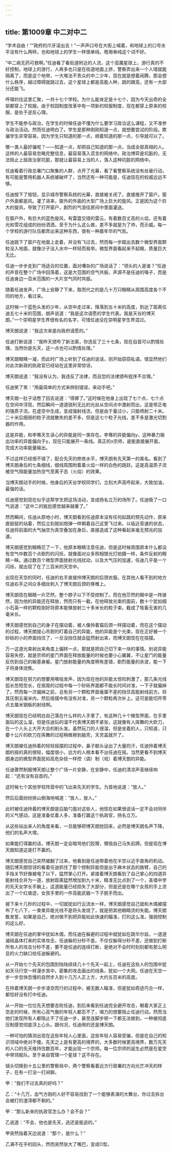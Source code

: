 ```yaml
---
---
---
```

title: 第1009章 中二对中二
---



“学术自由！”“政府的爪牙滚出去！”一声声口号在大街上喊着，和地球上的口号水平没有什么两样。也和地球上的学生一样很单纯，嗯用单纯这个词不好。

“中二病无药可救啊。”任迪看了看街道附近的人流，这个高魔星球上，游行真的不好控制，地球上的游行，人再多也只是在街道地面上挤，警察弄出来一个人墙就能隔离了，而是这个地带，一大堆法不责众的中二少年，现在就是想着闹腾，那会想什么秩序，越过障碍就跳过去，这个星球上都是高能人种，跳的跟高，还有一大部分还能飞。

呼啸的往这里汇聚，一共十七个学校。为什么能肯定是十七个，因为今天出奇的全部都穿上了校服。由于校园制度改革中有一项新的校服制度，现在都穿上原来的校服，是处于逆反心理。

学生不能参与政治，在学生的时候任迪不懂为什么要学习政治这么课程，又不准参与政治活动。然而任迪明白了。学生是那种刚刚知道一点，就想要尝试的阶段。欺骗学生非常容易，因为学生只知道的那一点，顺着知道的那一点，引导就可以了。

哪一类人最好骗呢？——知道一点，却把自己知道的那一点，当成全部真相的人。这样的人最容易忽略完整信息，最容易落入谎言的网络中。政治博弈是坑脏的，无法阻止上层政治家坑脏，那就让最容易上当的人，落入这种坑脏的网络中。

任迪看着行政总署门口聚集的人群，点开了光幕，看了看警察系统没有丝毫行动，有可能是警用机器人系统被破坏了，当然还有一种可能是，任迪现在的权威远远不够。

任迪按下了按钮，显示城市警察系统的光幕，直接被关闭了。直接推开了窗户。窗户外面都是风。灌了进来，窗外的外面的大型广场上巨大的旋风。正是因为这个巨大的旋风，导致了打开窗户，剧烈的气浪往房间中里面灌送。

在窗户外，有巨大的蓝色旋风，有雷霆交错的雷云，有着数百丈高的火焰，还有着光和雪花组成的纷纷洒洒，至于为什么这么做，差不多就是为了帅，而示威。每一个学校的游行队伍都弄出来这种东西，很有一种嘉年华的气氛。

任迪跳下了窗户在地面上走着，并没有飞过去，然而每一步踏出去数个微型界面颗粒没入地面，就像沙子没入水中一样轻而易举。微型界面看起来不起眼，质量巨大无比。

任迪一步步走到广场适合的位置，面对嘈杂的广场说话了：“领头的人是谁？”任迪的声音在整个广场中回荡着，这是大范围的空气共振，声源不是任迪的嗓子，而是任迪身边一百米范围的一大片空气同时共振。

随着任迪发声，广场上安静了下来，取而代之的是几十万只眼睛从周围高度各个不同的地方，看过来。

这时候一个蓝色头发的少年，从空中走过来，降落到五十米的高度，到达了距离任迪五七十米的范围，朗声说道：“我是这次请愿的学生代表。我是天谷的博天朗。”一个崇明星学生界很有名的名字，可惜任迪没在崇明星学生界混过。

博天朗说道：“我这次来是向政府请愿的。”

任迪打断说道：“我昨天颁布了新法案，你违反了三十七条，现在自首可以酌情处理，当然你是先天，这一点也可以酌情处理。”

博天朗眼睛一凝，而此时广场上听到了任迪的说话，则开始窃窃私语。很显然他们对此次新政的执政官已经站在这里非常惊讶。

博天朗说道：“我没有认为，我违反了法律，而且您的法律颁布程序不合理。”

任迪笑了笑：“用最简单的方式来辨别错误，来动手吧。”

博天朗一肚子话憋了回去说道：“得罪了。”这时候在他身上出现了七个点，七个点在空间中浮现，然后瞬间一道道锐利无比的光丝从空间点中激射而出，这是带正电的强质子流。在虚空中生成，变成强射线流，但是由于量过小，只能喷射二十米。二十米后细弱的粒子流就散失的差不多，但是这七个粒子光线，差不多是激光切割器的作用。

这是异能，和李骞天生读心的异能是同一类存在。李骞的异能偏向y，这种暴力输出功率的异能偏向于y，现在只能展开一条线。真正的x宗师，是能直接展开面，完成大功率能量输出。

不过这样已经很不错了，配合先天的修炼水平，博天朗有先天第一的美名。看到了博天朗身后的七条细线，细线周围附着着火焰一样的白色的跳跃。这是高温质子流被空气阻能量加热空气至离子态（火焰）的效果。

当博天朗动手的时候，他身后的天谷学校同学们，立刻大声高呼起来，大致加油，最强的话。

任迪感觉到现在似乎这帮学生把这场活动，变成扬名立万的场所了。任迪吸了一口气说道：“这中二的尴尬感觉越来越重了。”

然而瞬间，任迪从原地小时，博天朗看到任迪原本没有任何起跳的预先动作，原来直挺挺的站着，然后立刻就如炮弹一样朝着自己这里飞过来。以临近音速的状态，任迪将前面的大气抽空为真空叠加在身后，直接造成了这种看起来毫无预兆的加速。

博天朗感觉到眼睛花了一下，他原本眼睛注意任迪，但是这时候周围原本什么都没有空气中数百个点剧烈的闪烁，就像面对众多照相镁光灯拍摄一样，条件反射的眼睛一眯。通过数百个微型界面放射光线扰动，以及大气压的加速，任迪几乎是一个闪烁，就出现了在了三百米的天空中。

出现在天空的同时，任迪的右手直接拎博天朗的后颈衣服。在其他人看不到的地方任迪右手之间众多细丝刺入了博天朗后颈的脊椎上。

博天朗现在眼睛一片茫然，整个脖子以下不受控制了。而在他茫然的眼中是一阵骇然，因为他的异能还在释放，然而只有一截，在他释放光束的面前，数十个犹如细小石英一样的颗粒刚好将原本能够放射三十多米长的粒子束。截成了牲畜无害的几毫米长。

博天朗感觉到自己的身子在摆动着，被人像拎着猫后颈一样摆动着，而在这个摆动的过程，博天朗提心吊胆的盯着自己的异能，他的异能是个光束，现在正好被一个砂砾的小的界面挡住了，一旦没挡住就会猛然射出来，而博天朗现在在摇摆。

万一这道光束射出来角度上偏转一点，那就是把自己切下来一块的事情。别说异能容易失控，就是宗师的星门界面在释放能量的时候也要小心翼翼，不让星门的能量反伤到自己的碳基身躯。星门放射能量的角度稍有差错，剧烈能量的余波，能一下子将身体烧焦。

博天朗现在努力的想要用喉咙发声，因为现在他的异能太惊险刺激了，那几条光线弧长忽短忽长，在摇晃的过程中每一个砂砾界面都不能长时间对准，一下子就偏掉了。然而每一次偏掉之前，总有另一个颗粒界面毫厘不差的挡住高能射线前方。将其压倒五毫米内，然后摇摆中有没有对准，另一个颗粒再次补上。这可是能切开零点五厘米钢板的射线啊。

博天朗现在已经明白自己落在什么样的人手里了，有这种几十个微型界面，在手里面玩的这么溜，但是任迪玩的溜不代表博天朗不紧张，这就像有人挥舞的大砍刀，在一个人头上大开大合的削头发。虽然玩刀的人很溜，但是坐着的人，只知道，只要十公斤的砍刀在挥舞的过程稍微擦到脑壳，天灵盖就开了。

博天朗被任迪拎着的轻轻摇摆的过程中，鼻子额头泌出了大量的汗，任迪拎着博天朗的摇的真的很轻，幅度很小，远方的人根本看不出任迪在摇。当然更看不到博天朗身边的微型界面犹如高危杂技一样控（调）制（戏）着博天朗的异能。

任迪骤然制服博天朗让整个广场一片安静，在安静中，任迪的清凉声音继续响起：“还有没有自首的。”

这时候七个其他学校阵营中的飞出来先天的学生。为首地说道：“放人。”

然后后面纷纷排山倒海地喊道：“放人，放人。”

此时被任迪拎着的博天朗是后脑勺面对这些人，他现在如果很说话一定不会对同伴的义气感动，这是准备仗着人多，准备打赢这个执政官，扬名立万。

从这些站出来人的角度来看，一旦能够把博天朗抢回来，必然是博天朗名声下降，他们的名声大增。

如果能打得赢的话，博天朗一定会暗骂他们狡猾，懊恼自己马失前蹄。但是现在博天朗知道这是打不赢的。

博天朗感觉自己突然被翻了过来，他看到是任迪带着他在半空以近乎直角的机动。随后博天朗惊讶的看着任迪抓住了那个控制异能但是出于麻木状态的胳臂，自己的手指关节好像被电了以下，猛然掌心打开。紧接着博天朗看到了自己掌心的四道异能射线合并为一道，放射距离猛然增加到九十米，精准无比点到了一个，圣墙中学的先天女学长手腕上，这道能量已经损失了大部分，但是还是在哪个女孩的手上烫出了一个红痕迹，女孩手里的一件高能武器一下子脱手而出。

接下来十几秒的过程中，一切就犹如行云流水一样，博天朗感觉自己就和木偶被摆布了七八下，一束束异能光线不是将头发烧了，就是把其他眼睛烫的失能。博天朗敢发誓，如果是自己，绝对做不到把异能如此快速的瞄准，打的这么准，强弱控制的这么好。

博天朗在任迪的掌中犹如木偶，而任迪在躲避的过程中就犹如在跳华尔兹，一道道凝结晶体打来的实体攻击，任迪躲的分秒不差。不仅仅躲得分秒不差，还做到打断所有人的攻击分秒不差，要不是任迪的连续打断，是绝对不会时时刻刻都有那么明显的火力缺口给任迪躲避的。

从一开始七个先天的包围到陆陆续续几十个先天一起上，任迪在这些人的包围中犹如天马行空一样漫步其中。密集的攻击画出的线条，犹如一个大网。任迪在天空一步一步忽快忽慢的自然步入到十几万人正上方，大约五百米的高度。

在拎着博天朗一步步凌空而行的过程中，被无数人瞄准，但是犹如奇迹巧合一样，都恰好没有打中任迪。

从一开始一位位先天想要击败任迪，到后来看到任迪完全避开攻击，朝着大家正上空走的时候，所有心高气傲的年轻人都忍不了，竭力的想要阻止任迪行动。然而当他们发现所有人都阻止不了任迪一步，甚至连脚步顿一下都无法做到，一种被彻底压制感觉彻底浮上心头。跟何况，任迪用的还是博天朗。

一种可怕的猜测出现在这些年轻人心里面，这些年轻人容易受骗，但是在自己的知识领域中绝对不傻。先天之上是有更高的境界的，大多数时候更高境界，数万先天的人口的先天维持住数百年，才能出现一个宗师。每一位宗师的诞生必然是在星空中带领舰队。至于亲自管理一个星球？这不存在。

镜头切换到十五公里的警察局中，两个警察看着远方行政署的方向光芒冲天的样子，在有一打没一打闲聊。

甲：“我们不过去真的好吗？”

乙：“十几万，血气方刚的人好不容易找到了一个能够表演的大舞台，你过去拆台会被打的渣滓都不剩的。”

甲：“那么新来的执政官怎么办？会不会？”

乙说道：“不会，他也是先天，逃还是能逃的。”

甲突然指着天边说道：“那个，是什么？”

乙满不在乎的回头，然而突然张大了嘴巴，变成O型。